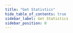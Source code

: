 ```yaml
---
title: "Get Statistics"
hide_table_of_contents: true
sidebar_label: Get Statistics
sidebar_position: 0
---
```





<LanguageSwitcher supportedLanguages={supportedLanguages} />

<LanguageContent language="csharp">
   <GetStatsCsharp />
</LanguageContent>

<LanguageContent language="java">
   <GetStatsJava />
</LanguageContent>

<LanguageContent language="nodejs">
   <GetStatsNodejs />
</LanguageContent>


<!---
### Operations
- [What are Operations](../../../client-api/operations/what-are-operations)
- [Switch operation to another database](../../../client-api/operations/how-to/switch-operations-to-a-different-database)

### FAQ
- [What is a Collection](../../../client-api/faq/what-is-a-collection)

### Client API
- [Get Query Statistics](../../../client-api/session/querying/how-to-get-query-statistics)


-->